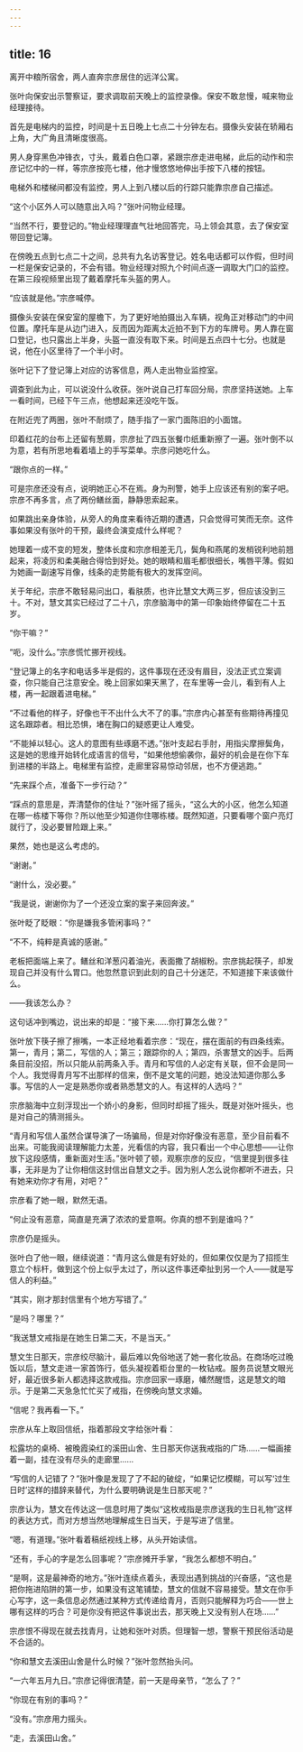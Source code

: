 ```yaml
---
---
---
```

title: 16
---




离开中粮所宿舍，两人直奔宗彦居住的远洋公寓。

张叶向保安出示警察证，要求调取前天晚上的监控录像。保安不敢怠慢，喊来物业经理接待。

首先是电梯内的监控，时间是十五日晚上七点二十分钟左右。摄像头安装在轿厢右上角，大广角且清晰度很高。

男人身穿黑色冲锋衣，寸头，戴着白色口罩，紧跟宗彦走进电梯，此后的动作和宗彦记忆中的一样，等宗彦按亮七楼，他才慢悠悠地伸出手按下八楼的按钮。

电梯外和楼梯间都没有监控，男人上到八楼以后的行踪只能靠宗彦自己描述。

“这个小区外人可以随意出入吗？”张叶问物业经理。

“当然不行，要登记的。”物业经理理直气壮地回答完，马上领会其意，去了保安室带回登记簿。

在傍晚五点到七点二十之间，总共有九名访客登记。姓名电话都可以作假，但时间一栏是保安记录的，不会有错。物业经理对照九个时间点逐一调取大门口的监控。在第三段视频里出现了戴着摩托车头盔的男人。

“应该就是他。”宗彦喊停。

摄像头安装在保安室的屋檐下，为了更好地拍摄出入车辆，视角正对移动门的中间位置。摩托车是从边门进入，反而因为距离太近拍不到下方的车牌号。男人靠在窗口登记，也只露出上半身，头盔一直没有取下来。时间是五点四十七分。也就是说，他在小区里待了一个半小时。

张叶记下了登记簿上对应的访客信息，两人走出物业监控室。

调查到此为止，可以说没什么收获。张叶说自己打车回分局，宗彦坚持送她。上车一看时间，已经下午三点，他想起来还没吃午饭。

在附近兜了两圈，张叶不耐烦了，随手指了一家门面陈旧的小面馆。

印着红花的台布上还留有葱屑，宗彦扯了四五张餐巾纸重新擦了一遍。张叶倒不以为意，若有所思地看着墙上的手写菜单。宗彦问她吃什么。

“跟你点的一样。”

可是宗彦还没有点，说明她正心不在焉。身为刑警，她手上应该还有别的案子吧。宗彦不再多言，点了两份鳝丝面，静静思索起来。

如果跳出亲身体验，从旁人的角度来看待近期的遭遇，只会觉得可笑而无奈。这件事如果没有张叶的干预，最终会演变成什么样呢？

她理着一成不变的短发，整体长度和宗彦相差无几，鬓角和燕尾的发梢锐利地前翘起来，将凌厉和柔美融合得恰到好处。她的眼睛和眉毛都很细长，嘴唇平薄。假如为她画一副速写肖像，线条的走势能有极大的发挥空间。

关于年纪，宗彦不敢轻易问出口，看肤质，也许比慧文大两三岁，但应该没到三十。不对，慧文其实已经过了二十八，宗彦脑海中的第一印象始终停留在二十五岁。

“你干嘛？”

“呃，没什么。”宗彦慌忙挪开视线。

“登记簿上的名字和电话多半是假的，这件事现在还没有眉目，没法正式立案调查，你只能自己注意安全。晚上回家如果天黑了，在车里等一会儿，看到有人上楼，再一起跟着进电梯。”

“不过看他的样子，好像也干不出什么大不了的事。”宗彦内心甚至有些期待再撞见这名跟踪者。相比恐惧，堵在胸口的疑惑更让人难受。

“不能掉以轻心。这人的意图有些琢磨不透。”张叶支起右手肘，用指尖摩擦鬓角，这是她的思维开始转化成语言的信号，“如果他想偷袭你，最好的机会是在你下车到进楼的半路上。电梯里有监控，走廊里容易惊动邻居，也不方便逃跑。”

“先来踩个点，准备下一步行动？”

“踩点的意思是，弄清楚你的住址？”张叶摇了摇头，“这么大的小区，他怎么知道在哪一栋楼下等你？所以他至少知道你住哪栋楼。既然知道，只要看哪个窗户亮灯就行了，没必要冒险跟上来。”

果然，她也是这么考虑的。

“谢谢。”

“谢什么，没必要。”

“我是说，谢谢你为了一个还没立案的案子来回奔波。”

张叶眨了眨眼：“你是嫌我多管闲事吗？”

“不不，纯粹是真诚的感谢。”

老板把面端上来了。鳝丝和洋葱闪着油光，表面撒了胡椒粉。宗彦挑起筷子，却发现自己并没有什么胃口。他忽然意识到此刻的自己十分迷茫，不知道接下来该做什么。

——我该怎么办？

这句话冲到嘴边，说出来的却是：“接下来……你打算怎么做？”

张叶放下筷子擦了擦嘴，一本正经地看着宗彦：“现在，摆在面前的有四条线索。第一，青月；第二，写信的人；第三；跟踪你的人；第四，杀害慧文的凶手。后两条目前没招，所以只能从前两条入手。青月和写信的人必定有关联，但不会是同一个人。我觉得青月写不出那样的信来，倒不是文笔的问题，她没法知道你那么多事。写信的人一定是熟悉你或者熟悉慧文的人。有这样的人选吗？”

宗彦脑海中立刻浮现出一个娇小的身影，但同时却摇了摇头，既是对张叶摇头，也是对自己的猜测摇头。

“青月和写信人虽然合谋导演了一场骗局，但是对你好像没有恶意，至少目前看不出来。可能我阅读理解能力太差，光看信的内容，我只看出一个中心思想——让你放下这段感情，重新面对生活。”张叶顿了顿，观察宗彦的反应，“信里提到很多往事，无非是为了让你相信这封信出自慧文之手。因为别人怎么说你都听不进去，只有她来劝你才有用，对吧？”

宗彦看了她一眼，默然无语。

“何止没有恶意，简直是充满了浓浓的爱意啊。你真的想不到是谁吗？”

宗彦仍是摇头。

张叶白了他一眼，继续说道：“青月这么做是有好处的，但如果仅仅是为了招揽生意立个标杆，做到这个份上似乎太过了，所以这件事还牵扯到另一个人——就是写信人的利益。”

“其实，刚才那封信里有个地方写错了。”

“是吗？哪里？”

“我送慧文戒指是在她生日第二天，不是当天。”

慧文生日那天，宗彦绞尽脑汁，最后难以免俗地送了她一套化妆品。在商场吃过晚饭以后，慧文走进一家首饰行，低头凝视着柜台里的一枚钻戒。服务员说慧文眼光好，最近很多新人都选择这款戒指。宗彦回家一琢磨，幡然醒悟，这是慧文的暗示。于是第二天急急忙忙买了戒指，在傍晚向慧文求婚。

“信呢？我再看一下。”

宗彦从车上取回信纸，指着那段文字给张叶看：

松露坊的桌椅、被晚霞染红的溪田山舍、生日那天你送我戒指的广场……一幅画接着一副，挂在没有尽头的走廊里……

“写信的人记错了？”张叶像是发现了了不起的破绽，“如果记忆模糊，可以写‘过生日时’这样的措辞来替代，为什么要明确说是生日那天呢？”

宗彦认为，慧文在传达这一信息时用了类似“这枚戒指是宗彦送我的生日礼物”这样的表达方式，而对方想当然地理解成生日当天，于是写进了信里。

“嗯，有道理。”张叶看着稿纸视线上移，从头开始读信。

“还有，手心的字是怎么回事呢？”宗彦摊开手掌，“我怎么都想不明白。”

“是啊，这是最神奇的地方。”张叶连续点着头，表现出遇到挑战的兴奋感，“这也是把你拖进陷阱的第一步，如果没有这笔铺垫，慧文的信就不容易接受。慧文在你手心写字，这一条信息必然通过某种方式传递给青月，否则只能解释为巧合——世上哪有这样的巧合？可是你没有把这件事说出去，那天晚上又没有别人在场……”

宗彦恨不得现在就去找青月，让她和张叶对质。但理智一想，警察干预民俗活动是不合适的。

“你和慧文去溪田山舍是什么时候？”张叶忽然抬头问。

“一六年五月九日。”宗彦记得很清楚，前一天是母亲节，“怎么了？”

“你现在有别的事吗？”

“没有。”宗彦用力摇头。

“走，去溪田山舍。”